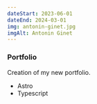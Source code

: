 ```yaml
---
dateStart: 2023-06-01
dateEnd: 2024-03-01
img: antonin-ginet.jpg
imgAlt: Antonin Ginet
---
```



### Portfolio

Creation of my new portfolio.

- <Icon name="simple-icons:astro" /> Astro
- <Icon name="simple-icons:typescript" /> Typescript

